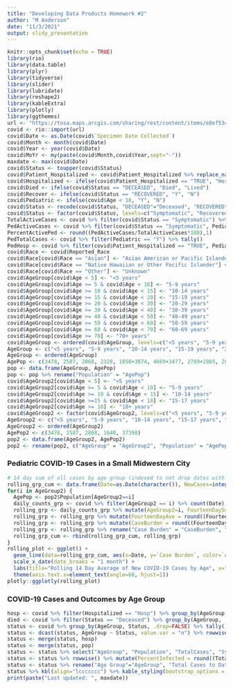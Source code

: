 ```yaml
---
title: "Developing Data Products Homework #2"
author: "M Anderson"
date: "11/3/2021"
output: slidy_presentation
---
```


```r
knitr::opts_chunk$set(echo = TRUE)
library(rio)
library(data.table)
library(plyr)
library(tidyverse)
library(slider)
library(lubridate)
library(reshape2)
library(kableExtra)
library(plotly)
library(ggthemes)
url <- "https://tosa.maps.arcgis.com/sharing/rest/content/items/e8ef5344962345e7a94b436ee55a73be/data"
covid <- rio::import(url)
covid$Date <- as.Date(covid$`Specimen Date Collected`)
covid$Month <- month(covid$Date)
covid$Year <- year(covid$Date)
covid$MoYr <- my(paste(covid$Month,covid$Year,sept="-"))
maxdate <- max(covid$Date)
covid$Status <- toupper(covid$Status)
covid$Patient_Hospitalized <- covid$Patient_Hospitalized %>% replace_na("FALSE")
covid$Hospitalized <- ifelse(covid$Patient_Hospitalized == "TRUE", "Hosp", "Not Hosp")
covid$Died <- ifelse(covid$Status == "DECEASED", "Died", "Lived")
covid$Recover <- ifelse(covid$Status == "RECOVERED", "Y", "N")
covid$Pediatric <- ifelse(covid$Age < 18, "Y", "N")
covid$Status <- recode(covid$Status, "DECEASED"="Deceased", "RECOVERED"="Recovered", "SYMPTOMATIC"="Symptomatic")
covid$Status <- factor(covid$Status, levels=c("Symptomatic", "Recovered", "Deceased"))
TotalActiveCases <- covid %>% filter(covid$Status == "Symptomatic") %>% tally()
PedActiveCases <- covid %>% filter(covid$Status == "Symptomatic", Pediatric == "Y") %>% tally()
PercentActivePed <- round((PedActiveCases/TotalActiveCases*100),1) 
PedTotalCases <- covid %>% filter(Pediatric == "Y") %>% tally()
PedHosp <- covid %>% filter(covid$Patient_Hospitalized == "TRUE", Pediatric == "Y") %>% tally()
covid$Race <- covid$Reported_Race
covid$Race[covid$Race == "Asian"] <- "Asian American or Pacific Islander"
covid$Race[covid$Race == "Native Hawaiian or Other Pacific Islander"] <- "Asian American or Pacific Islander"
covid$Race[covid$Race == "Other"] <- "Unknown"
covid$AgeGroup[covid$Age < 5] <- "<5 years"
covid$AgeGroup[covid$Age >= 5 & covid$Age < 10] <- "5-9 years"
covid$AgeGroup[covid$Age >= 10 & covid$Age < 15] <- "10-14 years"
covid$AgeGroup[covid$Age >= 15 & covid$Age < 20] <- "15-19 years"
covid$AgeGroup[covid$Age >= 20 & covid$Age < 30] <- "20-29 years"
covid$AgeGroup[covid$Age >= 30 & covid$Age < 40] <- "30-39 years"
covid$AgeGroup[covid$Age >= 40 & covid$Age < 50] <- "40-49 years"
covid$AgeGroup[covid$Age >= 50 & covid$Age < 60] <- "50-59 years"
covid$AgeGroup[covid$Age >= 60 & covid$Age < 70] <- "60-69 years"
covid$AgeGroup[covid$Age >= 70] <- "70+ years"
covid$AgeGroup <- ordered(covid$AgeGroup, levels=c("<5 years", "5-9 years", "10-14 years", "15-19 years", "20-29 years", "30-39 years", "40-49 years", "50-59 years", "60-69 years", "70+ years"))
AgeGroup <- c("<5 years", "5-9 years", "10-14 years", "15-19 years", "20-29 years", "30-39 years", "40-49 years", "50-59 years", "60-69 years", "70+ years")
AgeGroup <- ordered(AgeGroup)
AgePop <- c(3478, 2587, 2868, 2328, 1858+3874, 4669+3477, 2789+2865, 2802+3241, 2972+2353, 1617+1061+958+2174)
pop <- data.frame(AgeGroup, AgePop)
pop <- pop %>% rename("Population" = "AgePop")
covid$AgeGroup2[covid$Age < 5] <- "<5 years"
covid$AgeGroup2[covid$Age >= 5 & covid$Age < 10] <- "5-9 years"
covid$AgeGroup2[covid$Age >= 10 & covid$Age < 15] <- "10-14 years"
covid$AgeGroup2[covid$Age >=15 & covid$Age < 18] <- "15-17 years"
covid$AgeGroup2[covid$Age >= 18] <- "18+ years"
covid$AgeGroup2 <- factor(covid$AgeGroup2, levels=c("<5 years", "5-9 years", "10-14 years", "15-17 years", "18+ years"))
AgeGroup2 <- c("<5 years", "5-9 years", "10-14 years", "15-17 years", "18+ years")
AgeGroup2 <- ordered(AgeGroup2)
AgePop2 <- c(3478, 2587, 2868, 1640, 37398)
pop2 <- data.frame(AgeGroup2, AgePop2)
pop2 <- rename(pop2, c("AgeGroup" = "AgeGroup2", "Population" = "AgePop2"))
```

### Pediatric COVID-19 Cases in a Small Midwestern City

```r
# 14 day sum of all cases by age group (indexed to not drop dates with zero cases)
rolling_grp_cum <- data.frame(Date=as.Date(character()), NewCases=integer(), FourteenDaySum=integer(), FourteenDayAve=integer(), AgeGroup2=character(), CaseBurden=double())
for(i in AgeGroup2) {
  AgePop <- pop2$Population[AgeGroup2==i]
  daily_counts_grp <- covid %>% filter(AgeGroup2 == i) %>% count(Date) %>% rename("NewCases" = "n") %>% arrange(Date)
  rolling_grp <- daily_counts_grp %>% mutate(AgeGroup2=i, FourteenDaySum = slide_index_dbl(.x=daily_counts_grp$NewCases, .i=daily_counts_grp$Date, .f=~sum(.x,na.rm=TRUE), .before=days(13)))
  rolling_grp <- rolling_grp %>% mutate(FourteenDayAve = round((FourteenDaySum/14),1))
  rolling_grp <- rolling_grp %>% mutate(CaseBurden = round((FourteenDaySum/AgePop*100000),1))
  rolling_grp <- rolling_grp %>% rename("Case Burden" = "CaseBurden", "Age Group" = "AgeGroup2")
  rolling_grp_cum <- rbind(rolling_grp_cum, rolling_grp)
}
rolling_plot <- ggplot() + 
  geom_line(data=rolling_grp_cum, aes(x=Date, y=`Case Burden`, color=`Age Group`), size=1) +
  scale_x_date(date_breaks = "1 month") +
  labs(title="Rolling 14 Day Average of New COVID-19 Cases by Age", x="Date Lab Specimen Collected", y="7 Day Average of New Cases") +
  theme(axis.text.x=element_text(angle=60, hjust=1))
plotly::ggplotly(rolling_plot)
```

### COVID-19 Cases and Outcomes by Age Group

```r
hosp <- covid %>% filter(Hospitalized == "Hosp") %>% group_by(AgeGroup, .drop=FALSE) %>% tally() %>% rename("Hospitalized"="n")
died <- covid %>% filter(Status == "Deceased") %>% group_by(AgeGroup, .drop=FALSE) %>% tally()
status <- covid %>% group_by(AgeGroup, Status, .drop=FALSE) %>% tally() 
status <- dcast(status, AgeGroup ~ Status, value.var = "n") %>% rowwise() %>% mutate(TotalCases = sum(Symptomatic, Recovered, Deceased))
status <- merge(status, hosp)
status <- merge(status, pop)
status <- status %>% select("AgeGroup", "Population", "TotalCases", "Symptomatic", "Recovered", "Deceased", "Hospitalized") %>% arrange(AgeGroup)
status <- status %>% rowwise() %>% mutate(PercentInfected = round((TotalCases/Population*100),1)) 
status <- status %>% rename("Age Group"="AgeGroup", "Total Cases to Date"="TotalCases", "Symptomatic Cases"="Symptomatic", "Recovered Cases"="Recovered", "Ever Hospitalized"="Hospitalized", "Percent Infected Since March 2020"="PercentInfected")
status %>% kbl(align="lccccccc") %>% kable_styling(bootstrap_options = c("striped", "hover", "condensed", "responsive"), font_size = 16) %>% column_spec(column=1:8, width_min="1.5in", border_left=TRUE)
print(paste("Last updated: ", maxdate))
```
